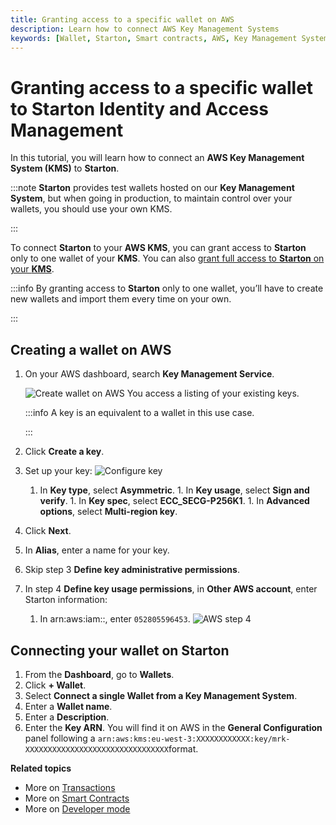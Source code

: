 ```yaml
---
title: Granting access to a specific wallet on AWS
description: Learn how to connect AWS Key Management Systems
keywords: [Wallet, Starton, Smart contracts, AWS, Key Management System, Transaction]
---
```



# Granting access to a specific wallet to Starton Identity and Access Management

In this tutorial, you will learn how to connect an **AWS Key Management System (KMS)** to **Starton**.

:::note
 **Starton** provides test wallets hosted on our **Key Management System**, but when going in production, to maintain control over your wallets, you should use your own KMS.

:::

To connect **Starton** to your **AWS KMS**, you can grant access to **Starton** only to one wallet of your **KMS**. You can also [grant full access to **Starton** on your **KMS**](/docs/wallet/grantfull-access).

:::info
By granting access to **Starton** only to one wallet, you’ll have to create new wallets and import them every time on your own.

:::
## Creating a wallet on AWS

1.  On your AWS dashboard, search **Key Management Service**.

    <Image img={CreatingWalletAWS} alt="Create wallet on AWS" />
    You access a listing of your existing keys.

    :::info
    A key is an equivalent to a wallet in this use case.

    :::

1.  Click **Create a key**.
1.  Set up your key:
    <Image img={ConfigureKey} alt="Configure key" />
    1. In **Key type**, select **Asymmetric**. 1. In **Key usage**, select **Sign and verify**. 1. In **Key spec**, select
    **ECC_SECG-P256K1**. 1. In **Advanced options**, select **Multi-region key**.
1.  Click **Next**.
1.  In **Alias**, enter a name for your key.
1.  Skip step 3 **Define key administrative permissions**.
1.  In step 4 **Define key usage permissions**, in **Other AWS account**, enter Starton information:
    1. In arn:aws:iam::, enter `052805596453`.
        <Image img={AwsStep4} alt="AWS step 4" />

## Connecting your wallet on Starton

1. From the **Dashboard**, go to **Wallets**.
1. Click **+ Wallet**.
1. Select **Connect a single Wallet from a Key Management System**.
1. Enter a **Wallet name**.
1. Enter a **Description**.
1. Enter the **Key ARN**. You will find it on AWS in the **General Configuration** panel following a `arn:aws:kms:eu-west-3:XXXXXXXXXXXX:key/mrk-XXXXXXXXXXXXXXXXXXXXXXXXXXXXXXXX`format.

**Related topics**

-   More on [Transactions](/docs/transactions/creating-a-transaction)
-   More on [Smart Contracts](/docs/smart-contract/understanding-smart-contracts)
-   More on [Developer mode](/docs/developer/discovering-coding-interface)
